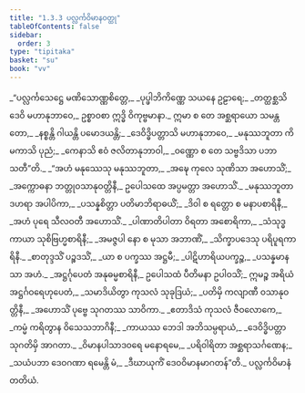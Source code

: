 ```yaml
---
title: "1.3.3 ပလ္လင်္ကဝိမာနဝတ္ထု"
tableOfContents: false
sidebar:
  order: 3
type: "tipitaka"
basket: "su"
book: "vv"
---
```



<DynamicBreadcrumb />

<Division number="307" book="vv" e="ch" v="19" p="36">

<Paragraph number="331" type="verses" book="vv">
_“ပလ္လင်္ကသေဋ္ဌေ မဏိသောဏ္ဏစိတ္တေ,_  
_ပုပ္ဖါဘိကိဏ္ဏေ သယနေ ဥဠာရေ;_  
_တတ္ထစ္ဆသိ ဒေဝိ မဟာနုဘာဝေ,_  
ဥစ္စာဝစာ ဣဒ္ဓိ ဝိကုဗ္ဗမာနာ._  

</Paragraph>

</Division>
<Division number="308" book="vv" e="ch" v="19" p="36">

<Paragraph number="332" type="verses" book="vv">
ဣမာ စ တေ အစ္ဆရာယော သမန္တတော,_  
_နစ္စန္တိ ဂါယန္တိ ပမောဒယန္တိ;_  
_ဒေဝိဒ္ဓိပတ္တာသိ မဟာနုဘာဝေ,_  
_မနုဿဘူတာ ကိမကာသိ ပုညံ;_  
_ကေနာသိ ဧဝံ ဇလိတာနုဘာဝါ,_  
_ဝဏ္ဏော စ တေ သဗ္ဗဒိသာ ပဘာသတီ”တိ._  

</Paragraph>

</Division>
<Division number="309" book="vv" e="ch" v="19" p="36">

<Paragraph number="333" type="verses" book="vv">
_“အဟံ မနုဿေသု မနုဿဘူတာ,_  
_အဍ္ဎေ ကုလေ သုဏိသာ အဟောသိံ;_  
_အက္ကောဓနာ ဘတ္တုဝသာနုဝတ္တိနီ,_  
ဥပေါသထေ အပ္ပမတ္တာ အဟောသိံ._  

</Paragraph>

</Division>
<Division number="310" book="vv" e="ch" v="19" p="36">

<Paragraph number="334" type="verses" book="vv">
_မနုဿဘူတာ ဒဟရာ အပါပိကာ,_  
_ပသန္နစိတ္တာ ပတိမာဘိရာဓယိံ;_  
_ဒိဝါ စ ရတ္တော စ မနာပစာရိနီ,_  
_အဟံ ပုရေ သီလဝတီ အဟောသိံ._  

</Paragraph>

</Division>
<Division number="311" book="vv" e="ch" v="19" p="37">

<Paragraph number="335" type="verses" book="vv">
_ပါဏာတိပါတာ ဝိရတာ အစောရိကာ,_  
_သံသုဒ္ဓကာယာ သုစိဗြဟ္မစာရိနီ;_  
_အမဇ္ဇပါ နော စ မုသာ အဘာဏိံ,_  
_သိက္ခာပဒေသု ပရိပူရကာရိနီ._  

</Paragraph>

</Division>
<Division number="312" book="vv" e="ch" v="19" p="37">

<Paragraph number="336" type="verses" book="vv">
_စာတုဒ္ဒသိံ ပဉ္စဒသိံ,_  
_ယာ စ ပက္ခဿ အဋ္ဌမီ;_  
_ပါဋိဟာရိယပက္ခဉ္စ,_  
_ပသန္နမာနသာ အဟံ._  

</Paragraph>

</Division>
<Division number="313" book="vv" e="ch" v="19" p="37">

<Paragraph number="337" book="vv">
_အဋ္ဌင်္ဂုပေတံ အနုဓမ္မစာရိနီ,_  
ဥပေါသထံ ပီတိမနာ ဥပါဝသိံ;_  
ဣမဉ္စ အရိယံ အဋ္ဌင်္ဂဝရေဟုပေတံ,_  
_သမာဒိယိတွာ ကုသလံ သုခုဒြယံ;_  
_ပတိမှိ ကလျာဏီ ဝသာနုဝတ္တိနီ,_  
_အဟောသိံ ပုဗ္ဗေ သုဂတဿ သာဝိကာ._  

</Paragraph>

</Division>
<Division number="314" book="vv" e="ch" v="19" p="37">

<Paragraph number="338" type="verses" book="vv">
_ဧတာဒိသံ ကုသလံ ဇီဝလောကေ,_  
_ကမ္မံ ကရိတွာန ဝိသေသဘာဂိနီ;_  
_ကာယဿ ဘေဒါ အဘိသမ္ပရာယံ,_  
_ဒေဝိဒ္ဓိပတ္တာ သုဂတိမှိ အာဂတာ._  

</Paragraph>

</Division>
<Division number="315" book="vv" e="ch" v="19" p="37">

<Paragraph number="339" type="verses" book="vv">
_ဝိမာနပါသာဒဝရေ မနောရမေ,_  
_ပရိဝါရိတာ အစ္ဆရာသင်္ဂဏေန;_  
_သယံပဘာ ဒေဝဂဏာ ရမေန္တိ မံ,_  
_ဒီဃာယုကိံ ဒေဝဝိမာနမာဂတန်”တိ._  


</Paragraph>
</Division>

<Paragraph number="340" type="center" book="vv">
ပလ္လင်္ကဝိမာနံ တတိယံ.
</Paragraph>